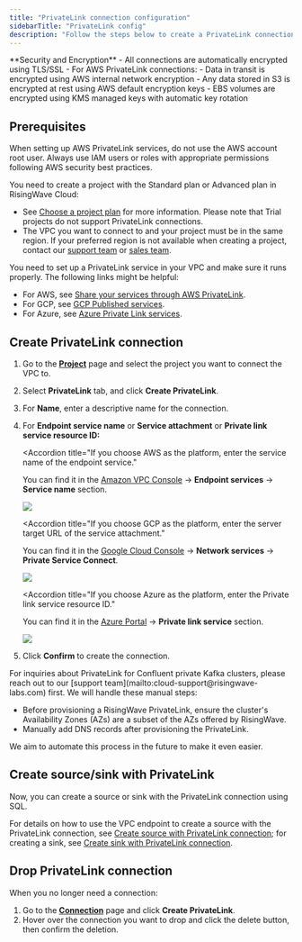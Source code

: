 ```yaml
---
title: "PrivateLink connection configuration"
sidebarTitle: "PrivateLink config"
description: "Follow the steps below to create a PrivateLink connection between RisingWave Cloud and your VPC."
---
```


<Note>
**Security and Encryption**
- All connections are automatically encrypted using TLS/SSL
- For AWS PrivateLink connections:
  - Data in transit is encrypted using AWS internal network encryption
  - Any data stored in S3 is encrypted at rest using AWS default encryption keys
  - EBS volumes are encrypted using KMS managed keys with automatic key rotation
</Note>

## Prerequisites

<Warning>
When setting up AWS PrivateLink services, do not use the AWS account root user. Always use IAM users or roles with appropriate permissions following AWS security best practices.
</Warning>

You need to create a project with the Standard plan or Advanced plan in RisingWave Cloud:
   * See [Choose a project plan](/cloud/choose-a-project-plan/) for more information. Please note that Trial projects do not support PrivateLink connections.
   * The VPC you want to connect to and your project must be in the same region. If your preferred region is not available when creating a project, contact our [support team](mailto:cloud-support@risingwave-labs.com) or [sales team](mailto:sales@risingwave-labs.com).

You need to set up a PrivateLink service in your VPC and make sure it runs properly. The following links might be helpful:
   * For AWS, see [Share your services through AWS PrivateLink](https://docs.aws.amazon.com/vpc/latest/privatelink/privatelink-share-your-services.html).
   * For GCP, see [GCP Published services](https://cloud.google.com/vpc/docs/about-vpc-hosted-services).
   * For Azure, see [Azure Private Link services](https://learn.microsoft.com/en-us/azure/private-link/private-link-service-overview).

## Create PrivateLink connection

1. Go to the [**Project**](https://cloud.risingwave.com/project/home/) page and select the project you want to connect the VPC to.
2. Select **PrivateLink** tab, and click **Create PrivateLink**.
3. For **Name**, enter a descriptive name for the connection.
4. For **Endpoint service name** or **Service attachment** or **Private link service resource ID:**

   <Accordion
      title="If you choose AWS as the platform, enter the service name of the endpoint service."
   >
   You can find it in the [Amazon VPC Console](https://console.aws.amazon.com/vpc/) → **Endpoint services** → **Service name** section.
   <Frame>
   <img src="/images/cloud/create-a-connection/aws-endpoint-service-name.png"/>
   </Frame>
   </Accordion>

   <Accordion
      title="If you choose GCP as the platform, enter the server target URL of the service attachment."
   >
   You can find it in the [Google Cloud Console](https://console.cloud.google.com/) → **Network services** → **Private Service Connect**.
   <Frame>
   <img src="/images/cloud/create-a-connection/gcp-service-attachment.png"/>
   </Frame>
   </Accordion>

   <Accordion
      title="If you choose Azure as the platform, enter the Private link service resource ID."
   >
   You can find it in the [Azure Portal](https://portal.azure.com/) → **Private link service** section.
   <Frame>
   <img src="/images/cloud/create-a-connection/azure-resource-id.png"/>
   </Frame>

   </Accordion>

5. Click **Confirm** to create the connection.

<Tip>
For inquiries about PrivateLink for Confluent private Kafka clusters, please reach out to our [support team](mailto:cloud-support@risingwave-labs.com) first. We will handle these manual steps:

* Before provisioning a RisingWave PrivateLink, ensure the cluster's Availability Zones (AZs) are a subset of the AZs offered by RisingWave.
* Manually add DNS records after provisioning the PrivateLink.

We aim to automate this process in the future to make it even easier.
</Tip>

## Create source/sink with PrivateLink

Now, you can create a source or sink with the PrivateLink connection using SQL.

For details on how to use the VPC endpoint to create a source with the PrivateLink connection, see [Create source with PrivateLink connection](/integrations/sources/kafka#create-source-with-privatelink-connection); for creating a sink, see [Create sink with PrivateLink connection](/integrations/destinations/apache-kafka#create-sink-with-privatelink-connection).


## Drop PrivateLink connection

When you no longer need a connection:

1. Go to the [**Connection**](https://cloud.risingwave.com/connection/) page and click **Create PrivateLink**.
2. Hover over the connection you want to drop and click the delete button, then confirm the deletion.
